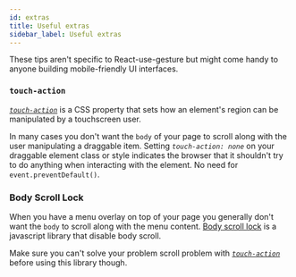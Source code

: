 ```yaml
---
id: extras
title: Useful extras
sidebar_label: Useful extras
---
```


These tips aren't specific to React-use-gesture but might come handy to anyone building mobile-friendly UI interfaces.

### `touch-action`

[_`touch-action`_](https://developer.mozilla.org/en-US/docs/Web/CSS/touch-action) is a CSS property that sets how an element's region can be manipulated by a touchscreen user.

In many cases you don't want the `body` of your page to scroll along with the user manipulating a draggable item. Setting _`touch-action: none`_ on your draggable element class or style indicates the browser that it shouldn't try to do anything when interacting with the element. No need for `event.preventDefault()`.

### Body Scroll Lock

When you have a menu overlay on top of your page you generally don't want the `body` to scroll along with the menu content. [Body scroll lock](https://github.com/willmcpo/body-scroll-lock) is a javascript library that disable body scroll.

Make sure you can't solve your problem scroll problem with [_`touch-action`_](#touch-action) before using this library though.
